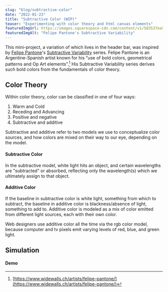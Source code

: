 ```yaml
---
slug: "blog/subtractive-color"
date: "2022-01-23"
title: "Subtractive Color (WIP)"
teaser: "Experimenting with color theory and html canvas elements"
featuredImgUrl: https://images.squarespace-cdn.com/content/v1/583537ea9f745645805f7860/1573067590790-R9VYSU4ER6WRBH9X7W7F/DSC04623.jpg
featuredImgAlt: "Felipe Pantone's Subtractive Variability"
---
```



This mini-project, a variation of which lives in the header bar, was inspired by [Felipe Pantone](https://en.wikipedia.org/wiki/Felipe_Pantone)'s [Subtractive Variability](https://www.felipepantone.com/subtractive-variability) series. Felipe Pantone is an Argentine-Spanish artist known for his “use of bold colors, geometrical patterns and Op Art elements”.[^1] His Subtractive Variability series derives such bold colors from the fundamentals of color theory. 

## Color Theory
Within color theory, color can be classified in one of four ways:

1. Warm and Cold
2. Receding and Advancing
3. Positive and negative
4. Subtractive and additive

Subtractive and additive refer to two models we use to conceptualize color sources, and how colors are mixed on their way to our eye, depending on the model.

#### Subtractive Color 
In the subtractive model, white light hits an object, and certain wavelengths are "subtracted" or absorbed, reflecting only the wavelength(s) which we ultimately assign to that object.

#### Additive Color
If the baseline in subtractive color is white light, something from which to subtract, the baseline in additive color is blackness/absence of light, something to add to. Additive color is modeled as a mix of color emitted from different light sources, each with their own color. 

Web designers use additive color all the time via the rgb color model, because computer and tv pixels emit varying levels of red, blue, and green light.

## Simulation

#### Demo

<SubtractiveDemo />

[^1]: [https://www.widewalls.ch/artists/felipe-pantone/](https://www.widewalls.ch/artists/felipe-pantone/) 